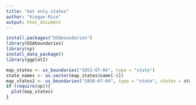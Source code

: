 ```yaml
---
title: "Get only states"
author: "Kiegan Rice"
output: html_document
---
```


```r
install.packages("USAboundaries")
library(USAboundaries)
library(sp)
install_data_package()
library(ggplot2)
```


```r
map_states <- us_boundaries("1851-07-04", type = "state")
state_names <- as.vector(map_states$name[-6])
map_states2 <- us_boundaries("1850-07-04", type = "state", states = state_names)
if (require(sp)){
  plot(map_states)
}
```